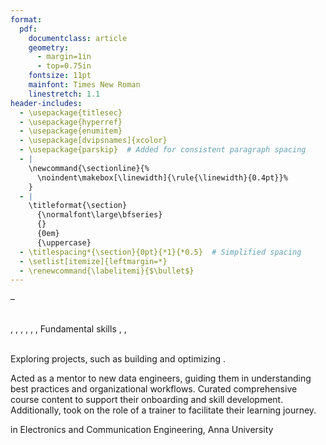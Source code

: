 ```yaml
---
format: 
  pdf:
    documentclass: article
    geometry:
      - margin=1in
      - top=0.75in
    fontsize: 11pt
    mainfont: Times New Roman
    linestretch: 1.1
header-includes:
  - \usepackage{titlesec}
  - \usepackage{hyperref}
  - \usepackage{enumitem}
  - \usepackage[dvipsnames]{xcolor}
  - \usepackage{parskip}  # Added for consistent paragraph spacing
  - |
    \newcommand{\sectionline}{%
      \noindent\makebox[\linewidth]{\rule{\linewidth}{0.4pt}}%
    }
  - |
    \titleformat{\section}
      {\normalfont\large\bfseries}
      {}
      {0em}
      {\uppercase}
  - \titlespacing*{\section}{0pt}{*1}{*0.5}  # Simplified spacing
  - \setlist[itemize]{leftmargin=*}
  - \renewcommand{\labelitemi}{$\bullet$}
---
```


\begin{center}
\Large\textbf{Samvardhan V G}\\
\normalsize
samvardhan777@gmail.com\\
\href{https://www.linkedin.com/in/samvardhan-v-g-b5277b170}{\textcolor{blue}{LinkedIn}} \textbar{} 
\href{https://github.com/samvardhan777}{\textcolor{blue}{GitHub}} \textbar{} 
\href{https://medium.com/@samvardhan777}{\textcolor{blue}{Medium}}
\end{center}

\section{PROFESSIONAL EXPERIENCE}\sectionline

\vspace{0.5em}

\noindent
\textbf{Thoughtworks} -- \textit{Data Engineer}  
\hfill \textit{July 2022 -- Present}  

\noindent
\textbf{Health \& Pharma Domain Project (July 2022-Dec 2023)}  

\begin{itemize}
  \item \textbf{Focused Implementation}: Implemented the Data Mesh paradigm to enable a decentralized, domain-oriented data architecture. The primary objective was to develop data products while avoiding silos and promoting self-serve capabilities.
  \item \textbf{Data Ingestion}: Supported the team in designing and implementing pipelines for seamless ingestion of data from multiple sources into Snowflake.
  \item \textbf{Data Mesh Expertise}: Gained hands-on experience in building domain-specific data products adhering to the principles of Data Mesh to foster interoperability and eliminate silos.
  \item \textbf{Self-Serve Platform Development}: Contributed to creating a self-serve data platform and standardized data product templates to enhance scalability and ensure consistency across the organization.
\end{itemize}

\vspace{0.5em}

\noindent
\textbf{Consulting Data Platform POC (Jan 2024 -- March 2024)}  

\begin{itemize}
  \item Supported a consulting engagement with a data platform company by advising on best practices for implementing the Data Mesh paradigm.
  \item Improved the client’s product design by providing recommendations for custom tool offerings tailored to specific use cases, including cataloging and visualization.
  \item Contributed to enhancing their platform's capabilities to better align with modern data architecture principles and customer needs.
\end{itemize}

\vspace{0.5em}

\noindent
\textbf{Retail E-commerce Sector (Mar 2024 -- Present)}  

\begin{itemize}
  \item \textbf{Role}: Serving as a \textbf{Senior Data Engineer}, responsible for building and optimizing \textbf{ELT pipelines} from various data sources.
  \item \textbf{Tech Stack}: Worked extensively with \textbf{GCP tools}, including \textbf{Dataflow}, \textbf{Cloud Functions}, \textbf{Airflow}, \textbf{BigQuery}, and \textbf{Exasol} (an in-memory warehouse).
  \item \textbf{Pipeline Optimization}: Supported the team in revising the legacy ELT design, which resulted in a \textbf{12\% reduction in cloud billing costs}.
  \item \textbf{Data Silos Elimination}: Improved the \textbf{data catalog} in the domain, thereby eliminating data silos and enhancing discoverability and accessibility of data assets.
\end{itemize}

\vspace{0.5em}
\vspace{0.5em}


\section{SKILLS/INTERESTS/MISCELLANEOUS}\sectionline

\vspace{0.5em}

\noindent
\textbf{Technical Skills:} \
\textbullet{} \textit{dbt}, \textit{Snowflake}, \textit{Databricks}, \textit{PySpark}, \textit{Airflow}, \textit{GCP Suite}, \textit{Docker (Containerization)} Fundamental \textit{CI/CD} skills , \textit{python}, \textit{SQL}
\vspace{0.5em}


\textbf{Hobbies:} \
\textbullet{} Exploring \textit{home automation} projects, such as building and optimizing \textit{media servers}.

\section{LEADERSHIP EXPERIENCE}\sectionline

\vspace{0.5em}

\noindent
\textbf{Mentorship and Training:} Acted as a mentor to new data engineers, guiding them in understanding best practices and organizational workflows. Curated comprehensive course content to support their onboarding and skill development. Additionally, took on the role of a trainer to facilitate their learning journey.


\section{EDUCATION}\sectionline

\vspace{0.5em}

\noindent
\textbf{Bachelor of Engineering (BE)} in Electronics and Communication Engineering, Anna University

